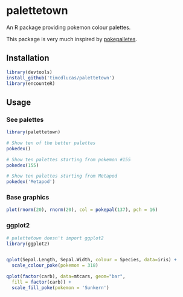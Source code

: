 palettetown
======


An R package providing pokemon colour palettes.

This package is very much inspired by [pokepalletes](http://pokepalettes.com/#charizard).



Installation
-------------

```r
library(devtools)
install_github('timcdlucas/palettetown')
library(encounteR)
```

Usage
------

### See palettes

```r
library(palettetown)
```

```r
# Show ten of the better palettes
pokedex()

# Show ten palettes starting from pokemon #155
pokedex(155)

# Show ten palettes starting from Metapod
pokedex('Metapod')

```


### Base graphics

```r
plot(rnorm(20), rnorm(20), col = pokepal(137), pch = 16)
```

### ggplot2
```r
# palettetown doesn't import ggplot2
library(ggplot2)


qplot(Sepal.Length, Sepal.Width, colour = Species, data=iris) +
  scale_colour_poke(pokemon = 318)

qplot(factor(carb), data=mtcars, geom="bar", 
  fill = factor(carb)) +
  scale_fill_poke(pokemon = 'Sunkern')

```






